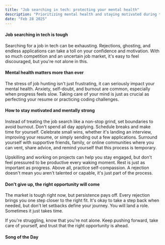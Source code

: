 ```yaml
---
title: "Job searching in tech: protecting your mental health"
description: "Prioritizing mental health and staying motivated during the tech job search."
date: "Feb 28 2025"
---
```



#### Job searching in tech is tough

Searching for a job in tech can be exhausting. Rejections, ghosting, and endless applications can take a toll on your confidence and motivation. With so much competition and an uncertain job market, it's easy to feel discouraged, but you're not alone in this.

#### Mental health matters more than ever

The stress of job hunting isn't just frustrating, it can seriously impact your mental health. Anxiety, self-doubt, and burnout are common, especially when progress feels slow. Taking care of your mind is just as crucial as perfecting your resume or practicing coding challenges.

#### How to stay motivated and mentally strong

Instead of treating the job search like a non-stop grind, set boundaries to avoid burnout. Don't spend all day applying. Schedule breaks and make time for yourself. Celebrate small wins, whether it's landing an interview, improving your resume, or simply sending out a few applications. Surround yourself with supportive friends, family, or online communities where you can vent, share advice, and remind yourself that this process is temporary.

Upskilling and working on projects can help you stay engaged, but don't feel pressured to be productive every waking moment. Rest is just as important as progress. Above all, practice self-compassion. A rejection doesn't mean you aren't talented or capable, it's just part of the process.


#### Don't give up, the right opportunity will come

The market is tough right now, but persistence pays off. Every rejection brings you one step closer to the right fit. It's okay to take a step back when needed, but don't let setbacks define your journey. You will land a role. Sometimes it just takes time.

If you're struggling, know that you're not alone. Keep pushing forward, take care of yourself, and trust that the right opportunity is ahead.

#### Song of the Day

<YouTube id="XJfPQAiX45Y" posterQuality="max" title="FASSounds - Cafe"/>